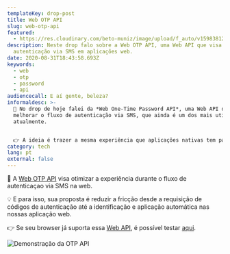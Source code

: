 ```yaml
---
templateKey: drop-post
title: Web OTP API
slug: web-otp-api
featured:
  - https://res.cloudinary.com/beto-muniz/image/upload/f_auto/v1598381221/Text_1_h8s2yh.jpg
description: Neste drop falo sobre a Web OTP API, uma Web API que visa facilitar
  autenticação via SMS em aplicações web.
date: 2020-08-31T18:43:58.693Z
keywords:
  - web
  - otp
  - password
  - api
audiencecall: E aí gente, beleza?
informaldesc: >-
  🔐 No drop de hoje falei da *Web One-Time Password API*, uma Web API que visa
  melhorar o fluxo de autenticação via SMS, que ainda é um dos mais utilizados
  atualmente. 


  👉 A ideia é trazer a mesma experiência que aplicações nativas tem para a Web.
category: tech
lang: pt
external: false
---
```


<Drop>

🔑 A [Web OTP API](https://web.dev/web-otp/) visa otimizar a experiência durante o fluxo de autenticaçao via SMS na web.

💡 E para isso, sua proposta é reduzir a fricção desde a requisição de códigos de autenticação até a identificação e aplicação automática nas nossas aplicação web.

👉 Se seu browser já suporta essa [Web API](http://wicg.github.io/WebOTP), é possível testar [aqui](https://web-otp-demo.glitch.me/).

![Demonstração da OTP API](https://res.cloudinary.com/beto-muniz/image/upload/f_auto/v1598800949/Untitled_cspnmf.png)

</Drop>